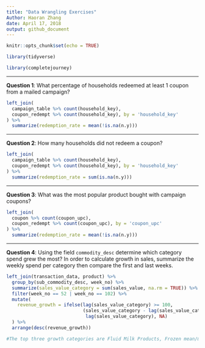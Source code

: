```yaml
---
title: "Data Wrangling Exercises"
Author: Haoran Zhang
date: April 17, 2018
output: github_document
---
```


```r
knitr::opts_chunk$set(echo = TRUE)
```



```r
library(tidyverse)

library(completejourney)
```

---

**Question 1**:
What percentage of households redeemed at least 1 coupon from a mailed campaign? 


```r
left_join(
  campaign_table %>% count(household_key),
  coupon_redempt %>% count(household_key), by = 'household_key'
) %>% 
  summarize(redemption_rate = mean(!is.na(n.y)))
```




---

**Question 2**:
How many households did not redeem a coupon? 


```r
left_join(
  campaign_table %>% count(household_key),
  coupon_redempt %>% count(household_key), by = 'household_key'
) %>% 
  summarize(redemption_rate = sum(is.na(n.y)))

```

---

**Question 3**:
What was the most popular product bought with campaign coupons? 

```r
left_join(
  coupon %>% count(coupon_upc),
  coupon_redempt %>% count(coupon_upc), by = 'coupon_upc'
) %>% 
  summarize(redemption_rate = mean(!is.na(n.y)))

```

---

**Question 4**:
Using the field `commodity_desc` determine which category spend grew the most? In 
order to calculate growth in sales, summarize the weekly spend per category 
then compare the first and last weeks.


 
```r
left_join(transaction_data, product) %>%
  group_by(sub_commodity_desc, week_no) %>%
  summarize(sales_value_category = sum(sales_value, na.rm = TRUE)) %>%
  filter(week_no == 52 | week_no == 102) %>%
  mutate(
    revenue_growth = ifelse(lag(sales_value_category) >= 100,
                            (sales_value_category - lag(sales_value_category)) /
                             lag(sales_value_category), NA)
  ) %>%
  arrange(desc(revenue_growth))

#The top three growth categories are Fluid Milk Products, Frozen mean/meat dinners, and cheese in that order.
```